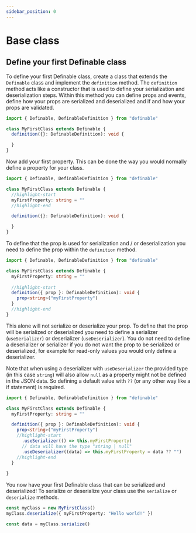 ```yaml
---
sidebar_position: 0
---
```


# Base class

## Define your first Definable class

To define your first Definable class, create a class that extends the `Definable` class and implement the `definition` method.
The `definition` method acts like a constructor that is used to define your serialization and deserialization steps.
Within this method you can define props and events, define how your props are serialized and deserialized and if and how your props are validated.

```ts
import { Definable, DefinableDefinition } from "definable"

class MyFirstClass extends Definable {  
  definition({}: DefinableDefinition): void {

  }
}
```

Now add your first property. This can be done the way you would normally define a property for your class.

```ts
import { Definable, DefinableDefinition } from "definable"

class MyFirstClass extends Definable {  
  //highlight-start
  myFirstProperty: string = ""
  //highlight-end

  definition({}: DefinableDefinition): void {

  }
}
```

To define that the prop is used for serialization and / or deserialization you need to define the prop within the `definition` method.

```ts
import { Definable, DefinableDefinition } from "definable"

class MyFirstClass extends Definable {  
  myFirstProperty: string = ""
  
  //highlight-start
  definition({ prop }: DefinableDefinition): void {
    prop<string>("myFirstProperty")
  }
  //highlight-end
}
```

This alone will not serialize or deserialize your prop. To define that the prop will be serialized or deserialized you need to define a serializer (`useSerializer`) or deserializer (`useDeserializer`).
You do not need to define a deserializer or serializer if you do not want the prop to be serialized or deserialized, for example for read-only values you would only define a deserializer.

Note that when using a deserializer with `useDeserializer` the provided type (in this case `string`) will also allow `null` as a property might not be defined in the JSON data.
So defining a default value with `??` (or any other way like a if statement) is required.
```ts
import { Definable, DefinableDefinition } from "definable"

class MyFirstClass extends Definable {  
  myFirstProperty: string = ""

  definition({ prop }: DefinableDefinition): void {
    prop<string>("myFirstProperty")
    //highlight-start
      .useSerializer(() => this.myFirstProperty)
      // data will have the type "string | null"
      .useDeserializer((data) => this.myFirstProperty = data ?? "")
    //highlight-end
  }
  
}
```

You now have your first Definable class that can be serialized and deserialized! To serialize or deserialize your class use the `serialize` or `deserialize` methods.

```ts
const myClass = new MyFirstClass()
myClass.deserialize({ myFirstProperty: "Hello world!" })

const data = myClass.serialize()
```